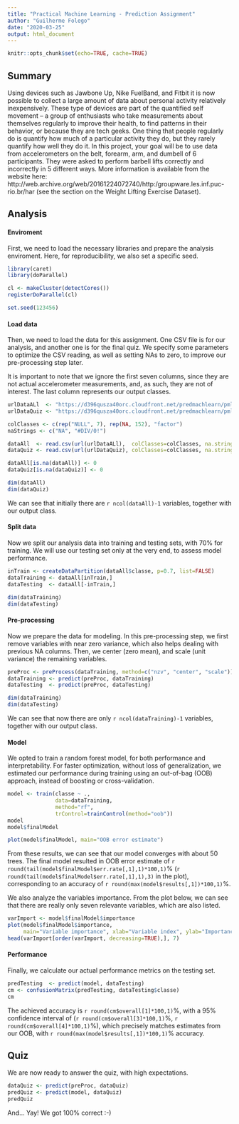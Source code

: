 ```yaml
---
title: "Practical Machine Learning - Prediction Assignment"
author: "Guilherme Folego"
date: "2020-03-25"
output: html_document
---
```


```r
knitr::opts_chunk$set(echo=TRUE, cache=TRUE)
```

## Summary

Using devices such as Jawbone Up, Nike FuelBand, and Fitbit it is now possible to collect a large amount of data about personal activity relatively inexpensively. These type of devices are part of the quantified self movement – a group of enthusiasts who take measurements about themselves regularly to improve their health, to find patterns in their behavior, or because they are tech geeks. One thing that people regularly do is quantify how much of a particular activity they do, but they rarely quantify how well they do it. In this project, your goal will be to use data from accelerometers on the belt, forearm, arm, and dumbell of 6 participants. They were asked to perform barbell lifts correctly and incorrectly in 5 different ways. More information is available from the website here: http://web.archive.org/web/20161224072740/http:/groupware.les.inf.puc-rio.br/har (see the section on the Weight Lifting Exercise Dataset).


## Analysis

#### Enviroment

First, we need to load the necessary libraries and prepare the analysis enviroment. Here, for reproducibility, we also set a specific seed.

```r
library(caret)
library(doParallel)

cl <- makeCluster(detectCores())
registerDoParallel(cl)

set.seed(123456)
```


#### Load data

Then, we need to load the data for this assignment. One CSV file is for our analysis, and another one is for the final quiz.
We specify some parameters to optimize the CSV reading, as well as setting NAs to zero, to improve our pre-processing step later.

It is important to note that we ignore the first seven columns, since they are not actual accelerometer measurements, and, as such, they are not of interest. The last column represents our output classes.


```r
urlDataALl  <- "https://d396qusza40orc.cloudfront.net/predmachlearn/pml-training.csv"
urlDataQuiz <- "https://d396qusza40orc.cloudfront.net/predmachlearn/pml-testing.csv"

colClasses <- c(rep("NULL", 7), rep(NA, 152), "factor")
naStrings <- c("NA", "#DIV/0!")

dataAll  <- read.csv(url(urlDataALl),  colClasses=colClasses, na.strings=naStrings)
dataQuiz <- read.csv(url(urlDataQuiz), colClasses=colClasses, na.strings=naStrings)

dataAll[is.na(dataAll)] <- 0
dataQuiz[is.na(dataQuiz)] <- 0

dim(dataAll)
dim(dataQuiz)
```

We can see that initially there are `r ncol(dataAll)-1` variables, together with our output class.

#### Split data

Now we split our analysis data into training and testing sets, with 70% for training. We will use our testing set only at the very end, to assess model performance.

```r
inTrain <- createDataPartition(dataAll$classe, p=0.7, list=FALSE)
dataTraining <- dataAll[inTrain,]
dataTesting  <- dataAll[-inTrain,]

dim(dataTraining)
dim(dataTesting)
```


#### Pre-processing

Now we prepare the data for modeling. In this pre-processing step, we first remove variables with near zero variance, which also helps dealing with previous NA columns. Then, we center (zero mean), and scale (unit variance) the remaining variables.

```r
preProc <- preProcess(dataTraining, method=c("nzv", "center", "scale"))
dataTraining <- predict(preProc, dataTraining)
dataTesting  <- predict(preProc, dataTesting)

dim(dataTraining)
dim(dataTesting)
```

We can see that now there are only `r ncol(dataTraining)-1` variables, together with our output class.

#### Model

We opted to train a random forest model, for both performance and interpretability.
For faster optimization, without loss of generalization, we estimated our performance during training using an out-of-bag (OOB) approach, instead of boosting or cross-validation.


```r
model <- train(classe ~ .,
               data=dataTraining,
               method="rf",
               trControl=trainControl(method="oob"))
model
model$finalModel
```

```r
plot(model$finalModel, main="OOB error estimate")
```

From these results, we can see that our model converges with about 50 trees.
The final model resulted in OOB error estimate of `r round(tail(model$finalModel$err.rate[,1],1)*100,1)`% (`r round(tail(model$finalModel$err.rate[,1],1),3)` in the plot), corresponding to an accuracy of `r round(max(model$results[,1])*100,1)`%.

We also analyze the variables importance. From the plot below, we can see that there are really only seven relevante variables, which are also listed.

```r
varImport <- model$finalModel$importance
plot(model$finalModel$importance,
     main="Variable importance", xlab="Variable index", ylab="Importance")
head(varImport[order(varImport, decreasing=TRUE),], 7)
```

#### Performance

Finally, we calculate our actual performance metrics on the testing set.

```r
predTesting  <- predict(model, dataTesting)
cm <- confusionMatrix(predTesting, dataTesting$classe)
cm
```

The achieved accuracy is `r round(cm$overall[1]*100,1)`%, with a 95% confidence interval of (`r round(cm$overall[3]*100,1)`%, `r round(cm$overall[4]*100,1)`%), which precisely matches estimates from our OOB, with `r round(max(model$results[,1])*100,1)`% accuracy.


## Quiz

We are now ready to answer the quiz, with high expectations.

```r
dataQuiz <- predict(preProc, dataQuiz)
predQuiz <- predict(model, dataQuiz)
predQuiz
```

And... Yay! We got 100% correct  :-)
